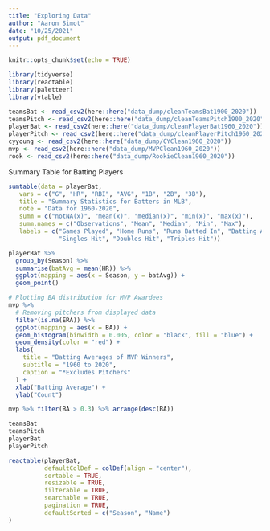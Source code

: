 ```yaml
---
title: "Exploring Data"
author: "Aaron Simot"
date: "10/25/2021"
output: pdf_document
---
```


```r
knitr::opts_chunk$set(echo = TRUE)
```

```r
library(tidyverse)
library(reactable)
library(paletteer)
library(vtable)
```


```r
teamsBat <- read_csv2(here::here("data_dump/cleanTeamsBat1900_2020"))
teamsPitch <- read_csv2(here::here("data_dump/cleanTeamsPitch1900_2020"))
playerBat <- read_csv2(here::here("data_dump/cleanPlayerBat1960_2020"))
playerPitch <- read_csv2(here::here("data_dump/cleanPlayerPitch1960_2020"))
cyyoung <- read_csv2(here::here("data_dump/CYClean1960_2020"))
mvp <- read_csv2(here::here("data_dump/MVPClean1960_2020"))
rook <- read_csv2(here::here("data_dump/RookieClean1960_2020"))

```

Summary Table for Batting Players
```r
sumtable(data = playerBat,
   vars = c("G", "HR", "RBI", "AVG", "1B", "2B", "3B"),
   title = "Summary Statistics for Batters in MLB",
   note = "Data for 1960-2020",
   summ = c("notNA(x)", "mean(x)", "median(x)", "min(x)", "max(x)"),
   summ.names = c("Observations", "Mean", "Median", "Min", "Max"),
   labels = c("Games Played", "Home Runs", "Runs Batted In", "Batting Average", 
              "Singles Hit", "Doubles Hit", "Triples Hit"))

```


```r


playerBat %>%
  group_by(Season) %>%
  summarise(batAvg = mean(HR)) %>%
  ggplot(mapping = aes(x = Season, y = batAvg)) + 
  geom_point()

```


```r
# Plotting BA distribution for MVP Awardees
mvp %>%
  # Removing pitchers from displayed data
  filter(is.na(ERA)) %>%
  ggplot(mapping = aes(x = BA)) + 
  geom_histogram(binwidth = 0.005, color = "black", fill = "blue") + 
  geom_density(color = "red") + 
  labs(
    title = "Batting Averages of MVP Winners",
    subtitle = "1960 to 2020",
    caption = "*Excludes Pitchers"
  ) +
  xlab("Batting Average") + 
  ylab("Count")

```



```r
mvp %>% filter(BA > 0.3) %>% arrange(desc(BA))

```



```r

teamsBat
teamsPitch
playerBat
playerPitch

```


```r

reactable(playerBat,
          defaultColDef = colDef(align = "center"),
          sortable = TRUE,
          resizable = TRUE,
          filterable = TRUE,
          searchable = TRUE,
          pagination = TRUE,
          defaultSorted = c("Season", "Name")
)


```







